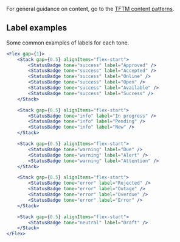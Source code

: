 For general guidance on content, go to the [TFTM content patterns](https://deptagriculture.sharepoint.com/:w:/r/teams/AG-ContCommPrac/_layouts/15/Doc.aspx?sourcedoc=%7BFF2BB919-1F01-45DA-A895-16598D8AB351%7D&file=DAWE%20content%20patterns.docx&action=default&mobileredirect=true&cid=010ddeb8-c2f7-44ad-8fda-5664811f3cb7).

## Label examples

Some common examples of labels for each tone.

```jsx live
<Flex gap={1}>
	<Stack gap={0.5} alignItems="flex-start">
		<StatusBadge tone="success" label="Approved" />
		<StatusBadge tone="success" label="Accepted" />
		<StatusBadge tone="success" label="Online" />
		<StatusBadge tone="success" label="Open" />
		<StatusBadge tone="success" label="Available" />
		<StatusBadge tone="success" label="Success" />
	</Stack>

	<Stack gap={0.5} alignItems="flex-start">
		<StatusBadge tone="info" label="In progress" />
		<StatusBadge tone="info" label="Pending" />
		<StatusBadge tone="info" label="New" />
	</Stack>

	<Stack gap={0.5} alignItems="flex-start">
		<StatusBadge tone="warning" label="Due" />
		<StatusBadge tone="warning" label="Alert" />
		<StatusBadge tone="warning" label="Attention" />
	</Stack>

	<Stack gap={0.5} alignItems="flex-start">
		<StatusBadge tone="error" label="Rejected" />
		<StatusBadge tone="error" label="Outage" />
		<StatusBadge tone="error" label="Overdue" />
		<StatusBadge tone="error" label="Error" />
	</Stack>

	<Stack gap={0.5} alignItems="flex-start">
		<StatusBadge tone="neutral" label="Draft" />
	</Stack>
</Flex>
```
